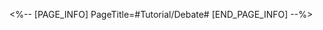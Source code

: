 <%-- [PAGE_INFO]
PageTitle=#Tutorial/Debate#
[END_PAGE_INFO] --%>
{{Tutorial
|sort      = 604201
|title     = Debate
|subtitle  = 
|type      = Adventure
|about     = 
|image1    = Tutorial Debate 1.png{{subst:void|<!--$UPLOAD:<<SpriteOutput/TutorialPic/TutorialPage_604201.png>-<Tutorial Debate 1.png>-<Tutorial Files>>-->}}
|text1     = Examine each statement by {{Color|h|nobold=1|flipping}} through them to the left or right.
|image2    = Tutorial Debate 2.png{{subst:void|<!--$UPLOAD:<<SpriteOutput/TutorialPic/TutorialPage_604202.png>-<Tutorial Debate 2.png>-<Tutorial Files>>-->}}
|text2     = Use {{Color|h|nobold=1|questions}} to discover possible details hiding behind given statements.
|image3    = Tutorial Debate 3.png{{subst:void|<!--$UPLOAD:<<SpriteOutput/TutorialPic/TutorialPage_604203.png>-<Tutorial Debate 3.png>-<Tutorial Files>>-->}}
|text3     = {{Color|h|nobold=1|Present evidence}} in accordance with what the opposition is saying to refute their arguments
}}